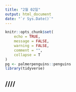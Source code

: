 ```yaml
---
title: "2월 02일"
output: html_document
date: "`r Sys.Date()`"
---
```


```r
knitr::opts_chunk$set(
	echo = TRUE,
	message = FALSE,
	warning = FALSE,
	comment = "",
	collapse = T
)
pg <- palmerpenguins::penguins
library(tidyverse)
```

## ////

